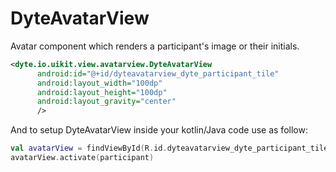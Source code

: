 # DyteAvatarView

Avatar component which renders a participant's image or their initials.

```xml
<dyte.io.uikit.view.avatarview.DyteAvatarView
      android:id="@+id/dyteavatarview_dyte_participant_tile"
      android:layout_width="100dp"
      android:layout_height="100dp"
      android:layout_gravity="center"
      />
```

And to setup DyteAvatarView inside your kotlin/Java code use as follow:
```kotlin
val avatarView = findViewById(R.id.dyteavatarview_dyte_participant_tile)
avatarView.activate(participant)
```